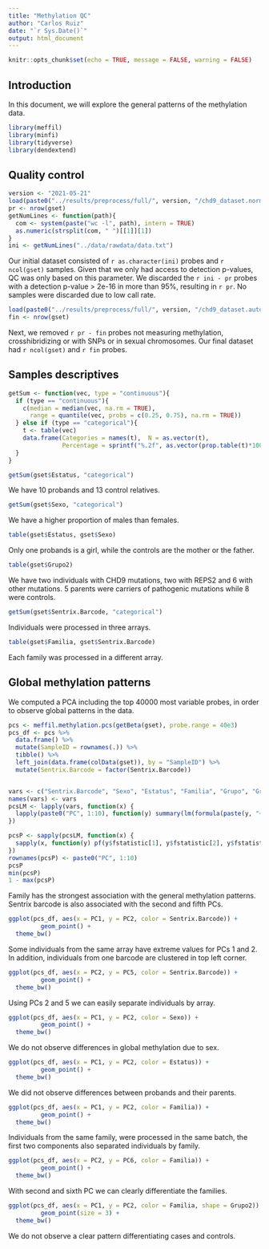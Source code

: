 ```yaml
---
title: "Methylation QC"
author: "Carlos Ruiz"
date: "`r Sys.Date()`"
output: html_document
---
```


```r
knitr::opts_chunk$set(echo = TRUE, message = FALSE, warning = FALSE)
```

## Introduction

In this document, we will explore the general patterns of the methylation data.


```r
library(meffil)
library(minfi)
library(tidyverse)
library(dendextend)
```

## Quality control

```r
version <- "2021-05-21"
load(paste0("../results/preprocess/full/", version, "/chd9_dataset.normalizedBeta.GenomiRatioSet.Rdata"))
pr <- nrow(gset)
getNumLines <- function(path){
  com <- system(paste("wc -l", path), intern = TRUE)
  as.numeric(strsplit(com, " ")[[1]][1])
}
ini <- getNumLines("../data/rawdata/data.txt")
```
Our initial dataset consisted of `r as.character(ini)` probes and `r ncol(gset)` samples. Given that we only had access to detection p-values, QC was only based on this parameter. We discarded the `r ini - pr` probes with a detection p-value > 2e-16 in more than 95%, resulting in `r pr`. No samples were discarded due to low call rate.   

```r
load(paste0("../results/preprocess/full/", version, "/chd9_dataset.autosomic.filterAnnotatedProbes.GenomicRatioSet.Rdata"))
fin <- nrow(gset)
```

Next, we removed `r pr - fin` probes not measuring methylation, crosshibridizing or with SNPs or in sexual chromosomes. Our final dataset had `r ncol(gset)` and `r fin` probes. 

## Samples descriptives

```r
getSum <- function(vec, type = "continuous"){
  if (type == "continuous"){
    c(median = median(vec, na.rm = TRUE), 
      range = quantile(vec, probs = c(0.25, 0.75), na.rm = TRUE))
  } else if (type == "categorical"){
    t <- table(vec)
    data.frame(Categories = names(t),  N = as.vector(t), 
               Percentage = sprintf("%.2f", as.vector(prop.table(t)*100)))
  }
}
```

```r
getSum(gset$Estatus, "categorical")
```

We have 10 probands and 13 control relatives.

```r
getSum(gset$Sexo, "categorical")
```

We have a higher proportion of males than females.

```r
table(gset$Estatus, gset$Sexo)
```

Only one probands is a girl, while the controls are the mother or the father.


```r
table(gset$Grupo2)
```
We have two individuals with CHD9 mutations, two with REPS2 and 6 with other mutations. 5 parents were carriers of pathogenic mutations while 8 were controls.


```r
getSum(gset$Sentrix.Barcode, "categorical")

```

Individuals were processed in three arrays.

```r
table(gset$Familia, gset$Sentrix.Barcode)
```

Each family was processed in a different array.

## Global methylation patterns

We computed a PCA including the top 40000 most variable probes, in order to observe global patterns in the data.

```r
pcs <- meffil.methylation.pcs(getBeta(gset), probe.range = 40e3)
pcs_df <- pcs %>%
  data.frame() %>%
  mutate(SampleID = rownames(.)) %>%
  tibble() %>%
  left_join(data.frame(colData(gset)), by = "SampleID") %>%
  mutate(Sentrix.Barcode = factor(Sentrix.Barcode))


vars <- c("Sentrix.Barcode", "Sexo", "Estatus", "Familia", "Grupo", "Grupo2")
names(vars) <- vars
pcsLM <- lapply(vars, function(x) {
  lapply(paste0("PC", 1:10), function(y) summary(lm(formula(paste(y, "~ ", x)), pcs_df)))
})

pcsP <- sapply(pcsLM, function(x) {
  sapply(x, function(y) pf(y$fstatistic[1], y$fstatistic[2], y$fstatistic[3], lower.tail = FALSE))
})
rownames(pcsP) <- paste0("PC", 1:10)
pcsP
min(pcsP)
1 - max(pcsP)
```

Family has the strongest association with the general methylation patterns. Sentrix barcode is also associated with the second and fifth PCs.

```r
ggplot(pcs_df, aes(x = PC1, y = PC2, color = Sentrix.Barcode)) +
         geom_point() +
  theme_bw()
```

Some individuals from the same array have extreme values for PCs 1 and 2. In addition, individuals from one barcode are clustered in top left corner.

```r
ggplot(pcs_df, aes(x = PC2, y = PC5, color = Sentrix.Barcode)) +
         geom_point() +
  theme_bw()
```

Using PCs 2 and 5 we can easily separate individuals by array.

```r
ggplot(pcs_df, aes(x = PC1, y = PC2, color = Sexo)) +
         geom_point() +
  theme_bw()
```

We do not observe differences in global methylation due to sex.


```r
ggplot(pcs_df, aes(x = PC1, y = PC2, color = Estatus)) +
         geom_point() +
  theme_bw()
```

We did not observe differences between probands and their parents.

```r
ggplot(pcs_df, aes(x = PC1, y = PC2, color = Familia)) +
         geom_point() +
  theme_bw()
```

Individuals from the same family, were processed in the same batch, the first two components also separated individuals by family. 

```r
ggplot(pcs_df, aes(x = PC2, y = PC6, color = Familia)) +
         geom_point() +
  theme_bw()
```
With second and sixth PC we can clearly differentiate the families.

```r
ggplot(pcs_df, aes(x = PC1, y = PC2, color = Familia, shape = Grupo2)) +
         geom_point(size = 3) +
  theme_bw()
```

We do not observe a clear pattern differentiating cases and controls. 